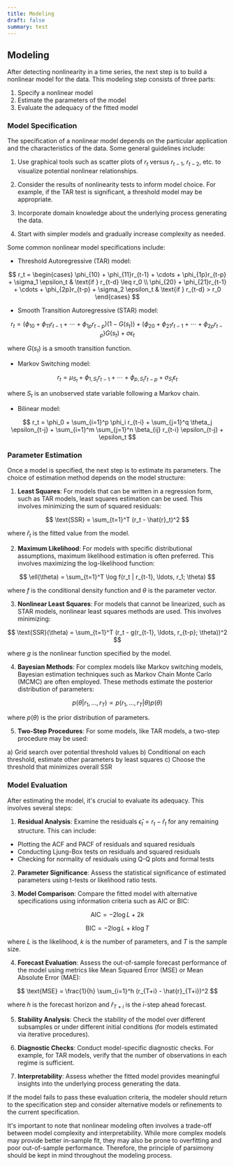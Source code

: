 ```yaml
---
title: Modeling
draft: false
summary: test
---
```



<TOCInline toc={props.toc} asDisclosure />

## Modeling

After detecting nonlinearity in a time series, the next step is to build a nonlinear model for the data. This modeling step consists of three parts:

1. Specify a nonlinear model
2. Estimate the parameters of the model
3. Evaluate the adequacy of the fitted model

### Model Specification

The specification of a nonlinear model depends on the particular application and the characteristics of the data. Some general guidelines include:

1. Use graphical tools such as scatter plots of $r_t$ versus $r_{t-1}$, $r_{t-2}$, etc. to visualize potential nonlinear relationships.

2. Consider the results of nonlinearity tests to inform model choice. For example, if the TAR test is significant, a threshold model may be appropriate.

3. Incorporate domain knowledge about the underlying process generating the data.

4. Start with simpler models and gradually increase complexity as needed.

Some common nonlinear model specifications include:

- Threshold Autoregressive (TAR) model:

$$
r_t = \begin{cases}
\phi_{10} + \phi_{11}r_{t-1} + \cdots + \phi_{1p}r_{t-p} + \sigma_1 \epsilon_t & \text{if } r_{t-d} \leq r_0 \\
\phi_{20} + \phi_{21}r_{t-1} + \cdots + \phi_{2p}r_{t-p} + \sigma_2 \epsilon_t & \text{if } r_{t-d} > r_0
\end{cases}
$$

- Smooth Transition Autoregressive (STAR) model:

$$
r_t = (\phi_{10} + \phi_{11}r_{t-1} + \cdots + \phi_{1p}r_{t-p})(1-G(s_t)) +
(\phi_{20} + \phi_{21}r_{t-1} + \cdots + \phi_{2p}r_{t-p})G(s_t) + \sigma \epsilon_t
$$

where $G(s_t)$ is a smooth transition function.

- Markov Switching model:

$$
r_t = \mu_{S_t} + \phi_{1,S_t}r_{t-1} + \cdots + \phi_{p,S_t}r_{t-p} + \sigma_{S_t} \epsilon_t
$$

where $S_t$ is an unobserved state variable following a Markov chain.

- Bilinear model:

$$
r_t = \phi_0 + \sum_{i=1}^p \phi_i r_{t-i} + \sum_{j=1}^q \theta_j \epsilon_{t-j} + \sum_{i=1}^m \sum_{j=1}^n \beta_{ij} r_{t-i} \epsilon_{t-j} + \epsilon_t
$$

### Parameter Estimation

Once a model is specified, the next step is to estimate its parameters. The choice of estimation method depends on the model structure:

1. **Least Squares**: For models that can be written in a regression form, such as TAR models, least squares estimation can be used. This involves minimizing the sum of squared residuals:

$$
\text{SSR} = \sum_{t=1}^T (r_t - \hat{r}_t)^2
$$

where $\hat{r}_t$ is the fitted value from the model.

2. **Maximum Likelihood**: For models with specific distributional assumptions, maximum likelihood estimation is often preferred. This involves maximizing the log-likelihood function:

$$
\ell(\theta) = \sum_{t=1}^T \log f(r_t | r_{t-1}, \ldots, r_1; \theta)
$$

where $f$ is the conditional density function and $\theta$ is the parameter vector.

3. **Nonlinear Least Squares**: For models that cannot be linearized, such as STAR models, nonlinear least squares methods are used. This involves minimizing:

$$
\text{SSR}(\theta) = \sum_{t=1}^T (r_t - g(r_{t-1}, \ldots, r_{t-p}; \theta))^2
$$

where $g$ is the nonlinear function specified by the model.

4. **Bayesian Methods**: For complex models like Markov switching models, Bayesian estimation techniques such as Markov Chain Monte Carlo (MCMC) are often employed. These methods estimate the posterior distribution of parameters:

$$
p(\theta | r_1, \ldots, r_T) \propto p(r_1, \ldots, r_T | \theta) p(\theta)
$$

where $p(\theta)$ is the prior distribution of parameters.

5. **Two-Step Procedures**: For some models, like TAR models, a two-step procedure may be used:

a) Grid search over potential threshold values
b) Conditional on each threshold, estimate other parameters by least squares
c) Choose the threshold that minimizes overall SSR

### Model Evaluation

After estimating the model, it's crucial to evaluate its adequacy. This involves several steps:

1. **Residual Analysis**: Examine the residuals $\hat{\epsilon}_t = r_t - \hat{r}_t$ for any remaining structure. This can include:

- Plotting the ACF and PACF of residuals and squared residuals
- Conducting Ljung-Box tests on residuals and squared residuals
- Checking for normality of residuals using Q-Q plots and formal tests

2. **Parameter Significance**: Assess the statistical significance of estimated parameters using t-tests or likelihood ratio tests.

3. **Model Comparison**: Compare the fitted model with alternative specifications using information criteria such as AIC or BIC:

$$
\text{AIC} = -2\log L + 2k
$$

$$
\text{BIC} = -2\log L + k\log T
$$

where $L$ is the likelihood, $k$ is the number of parameters, and $T$ is the sample size.

4. **Forecast Evaluation**: Assess the out-of-sample forecast performance of the model using metrics like Mean Squared Error (MSE) or Mean Absolute Error (MAE):

$$
\text{MSE} = \frac{1}{h} \sum_{i=1}^h (r_{T+i} - \hat{r}_{T+i})^2
$$

where $h$ is the forecast horizon and $\hat{r}_{T+i}$ is the $i$-step ahead forecast.

5. **Stability Analysis**: Check the stability of the model over different subsamples or under different initial conditions (for models estimated via iterative procedures).

6. **Diagnostic Checks**: Conduct model-specific diagnostic checks. For example, for TAR models, verify that the number of observations in each regime is sufficient.

7. **Interpretability**: Assess whether the fitted model provides meaningful insights into the underlying process generating the data.

If the model fails to pass these evaluation criteria, the modeler should return to the specification step and consider alternative models or refinements to the current specification.

It's important to note that nonlinear modeling often involves a trade-off between model complexity and interpretability. While more complex models may provide better in-sample fit, they may also be prone to overfitting and poor out-of-sample performance. Therefore, the principle of parsimony should be kept in mind throughout the modeling process.
